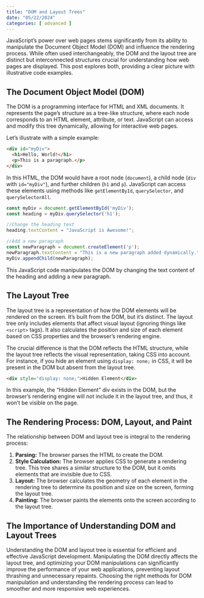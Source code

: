 ```yaml
---
title: "DOM and Layout Trees"
date: "05/22/2024"
categories: [ advanced ]
---
```


JavaScript's power over web pages stems significantly from its ability to manipulate the Document Object Model (DOM) and influence the rendering process.  While often used interchangeably, the DOM and the layout tree are distinct but interconnected structures crucial for understanding how web pages are displayed. This post explores both, providing a clear picture with illustrative code examples.


## The Document Object Model (DOM)

The DOM is a programming interface for HTML and XML documents. It represents the page's structure as a tree-like structure, where each node corresponds to an HTML element, attribute, or text.  JavaScript can access and modify this tree dynamically, allowing for interactive web pages.

Let's illustrate with a simple example:

```html
<div id="myDiv">
  <h1>Hello, World!</h1>
  <p>This is a paragraph.</p>
</div>
```

In this HTML, the DOM would have a root node (`document`), a child node (`div` with `id="myDiv"`), and further children (`h1` and `p`). JavaScript can access these elements using methods like `getElementById`, `querySelector`, and `querySelectorAll`.


```javascript
const myDiv = document.getElementById('myDiv');
const heading = myDiv.querySelector('h1');

//Change the heading text
heading.textContent = "JavaScript is Awesome!";

//Add a new paragraph
const newParagraph = document.createElement('p');
newParagraph.textContent = "This is a new paragraph added dynamically.";
myDiv.appendChild(newParagraph);
```

This JavaScript code manipulates the DOM by changing the text content of the heading and adding a new paragraph.


## The Layout Tree

The layout tree is a representation of how the DOM elements will be rendered on the screen. It's built from the DOM, but it's distinct.  The layout tree only includes elements that affect visual layout (ignoring things like `<script>` tags).  It also calculates the position and size of each element based on CSS properties and the browser's rendering engine.

The crucial difference is that the DOM reflects the HTML structure, while the layout tree reflects the visual representation, taking CSS into account. For instance, if you hide an element using `display: none;` in CSS, it will be present in the DOM but absent from the layout tree.


```html
<div style="display: none;">Hidden Element</div>
```

In this example,  the "Hidden Element" div exists in the DOM, but the browser's rendering engine will not include it in the layout tree, and thus, it won't be visible on the page.


## The Rendering Process: DOM, Layout, and Paint

The relationship between DOM and layout tree is integral to the rendering process:

1. **Parsing:** The browser parses the HTML to create the DOM.
2. **Style Calculation:** The browser applies CSS to generate a rendering tree.  This tree shares a similar structure to the DOM, but it omits elements that are invisible due to CSS.
3. **Layout:** The browser calculates the geometry of each element in the rendering tree to determine its position and size on the screen, forming the layout tree.
4. **Painting:** The browser paints the elements onto the screen according to the layout tree.


## The Importance of Understanding DOM and Layout Trees

Understanding the DOM and layout tree is essential for efficient and effective JavaScript development.  Manipulating the DOM directly affects the layout tree, and optimizing your DOM manipulations can significantly improve the performance of your web applications, preventing layout thrashing and unnecessary repaints. Choosing the right methods for DOM manipulation and understanding the rendering process can lead to smoother and more responsive web experiences.